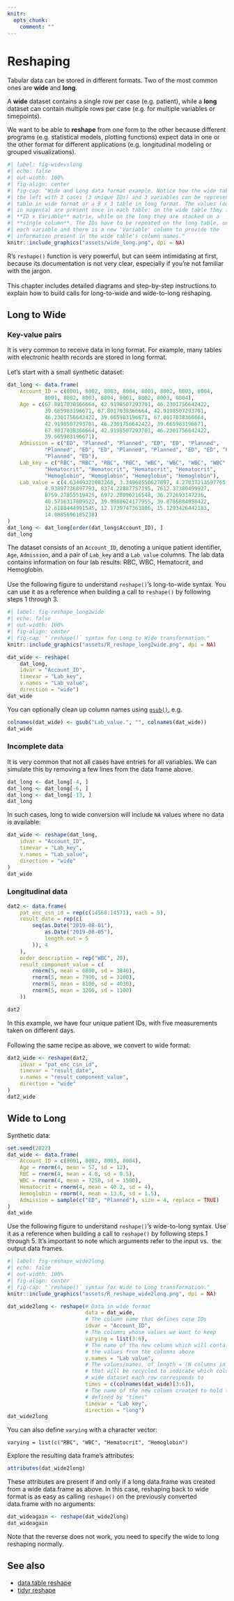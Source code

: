 ```yaml
---
knitr:
  opts_chunk:
    comment: ""
---
```

# Reshaping {#sec-dfreshape}

Tabular data can be stored in different formats. Two of the most common ones are 
**wide** and **long**. 

::: callout-note
A **wide** dataset contains a single row per case (e.g. patient), while a 
**long ** dataset can contain multiple rows per case (e.g. for multiple 
variables or timepoints).
:::

We want to be able to **reshape** from one form to the other because different 
programs (e.g. statistical models, plotting functions) expect data in one or the 
other format for different applications (e.g. longitudinal modeling or grouped 
visualizations).
<br>

```r
#| label: fig-widevslong
#| echo: false
#| out-width: 100%
#| fig-align: center
#| fig-cap: "Wide and Long data format example. Notice how the wide table on
#| the left with 3 cases (3 unique IDs) and 3 variables can be represented as a 3 x 4
#| table in wide format or a 9 x 3 table in long format. The values (outlined 
#| in magenta) are present once in each table: on the wide table they form an 
#| **ID x Variable** matrix, while on the long they are stacked on a 
#| **single column**. The IDs have to be repeated on the long table, once for 
#| each variable and there is a new 'Variable' column to provide the 
#| information present in the wide table's column names."
knitr::include_graphics("assets/wide_long.png", dpi = NA)
```

R's `reshape()` function is very powerful, but can seem intimidating at first,
because its documentation is not very clear, especially if you're not familiar
with the jargon.
<br><br>
This chapter includes detailed diagrams and step-by-step instructions to 
explain how to build calls for long-to-wide and wide-to-long reshaping.

## Long to Wide

### Key-value pairs

It is very common to receive data in long format. For example, many tables with 
electronic health records are stored in long format.
<br><br>
Let's start with a small synthetic dataset:

```r
dat_long <- data.frame(
    Account_ID = c(8001, 8002, 8003, 8004, 8001, 8002, 8003, 8004, 
            8001, 8002, 8003, 8004, 8001, 8002, 8003, 8004), 
    Age = c(67.8017038366664, 42.9198507293701, 46.2301756642422, 
            39.665983196671, 67.8017038366664, 42.9198507293701, 
            46.2301756642422, 39.665983196671, 67.8017038366664, 
            42.9198507293701, 46.2301756642422, 39.665983196671, 
            67.8017038366664, 42.9198507293701, 46.2301756642422, 
            39.665983196671), 
    Admission = c("ED", "Planned", "Planned", "ED", "ED", "Planned", 
            "Planned", "ED", "ED", "Planned", "Planned", "ED", "ED", "Planned", 
            "Planned", "ED"), 
    Lab_key = c("RBC", "RBC", "RBC", "RBC", "WBC", "WBC", "WBC", "WBC", 
            "Hematocrit", "Hematocrit", "Hematocrit", "Hematocrit", 
            "Hemoglobin", "Hemoglobin", "Hemoglobin", "Hemoglobin"), 
    Lab_value = c(4.63449321082268, 3.34968550627897, 4.27037213597765, 
            4.93897736897793, 8374.22887757195, 7612.37380499927, 
            8759.27855519425, 6972.28096216548, 36.272693147236, 
            40.5716317809522, 39.9888624177955, 39.8786884058422, 
            12.6188444991545, 12.1739747363806, 15.1293426442183, 
            14.8885696185238)
)
dat_long <- dat_long[order(dat_long$Account_ID), ]
dat_long
```

The dataset consists of an `Account_ID`, denoting a unique patient identifier,
`Age`, `Admission`, and a pair of `Lab_key` and a `Lab_value` columns. The lab
data contains information on four lab results: RBC, WBC, Hematocrit, and
Hemoglobin.
<br><br>
Use the following figure to understand `reshape()`'s long-to-wide syntax. You 
can use it as a reference when building a call to `reshape()` by following 
steps 1 through 3.

```r
#| label: fig-reshape_long2wide
#| echo: false
#| out-width: 100%
#| fig-align: center
#| fig-cap: "`reshape()` syntax for Long to Wide transformation."
knitr::include_graphics("assets/R_reshape_long2wide.png", dpi = NA)
```

```r
dat_wide <- reshape(
    dat_long,
    idvar = "Account_ID",
    timevar = "Lab_key",
    v.names = "Lab_value",
    direction = "wide")
dat_wide
```

You can optionally clean up column names using [`gsub()`](Strings.qmd#gsub), e.g.

```r
colnames(dat_wide) <- gsub("Lab_value.", "", colnames(dat_wide))
dat_wide
```

### Incomplete data

It is very common that not all cases have entries for all variables.
We can simulate this by removing a few lines from the data frame above.


```r
dat_long <- dat_long[-4, ]
dat_long <- dat_long[-6, ]
dat_long <- dat_long[-13, ]
dat_long
```

In such cases, long to wide conversion will include `NA` values where no data is
available:

```r
dat_wide <- reshape(dat_long,
    idvar = "Account_ID",
    timevar = "Lab_key",
    v.names = "Lab_value",
    direction = "wide"
)
dat_wide
```

### Longitudinal data

```r
dat2 <- data.frame(
    pat_enc_csn_id = rep(c(14568:14571), each = 5),
    result_date = rep(c(
        seq(as.Date("2019-08-01"),
            as.Date("2019-08-05"),
            length.out = 5
        )), 4
    ),
    order_description = rep("WBC", 20),
    result_component_value = c(
        rnorm(5, mean = 6800, sd = 3840),
        rnorm(5, mean = 7900, sd = 3100),
        rnorm(5, mean = 8100, sd = 4030),
        rnorm(5, mean = 3200, sd = 1100)
    ))

dat2
```

In this example, we have four unique patient IDs, with five measurements taken
on different days.
<br><br>
Following the same recipe as above, we convert to wide format:

```r
dat2_wide <- reshape(dat2,
    idvar = "pat_enc_csn_id",
    timevar = "result_date",
    v.names = "result_component_value",
    direction = "wide"
)
dat2_wide
```

## Wide to Long

Synthetic data:

```r
set.seed(2022)
dat_wide <- data.frame(
    Account_ID = c(8001, 8002, 8003, 8004),
    Age = rnorm(4, mean = 57, sd = 12),
    RBC = rnorm(4, mean = 4.8, sd = 0.5),
    WBC = rnorm(4, mean = 7250, sd = 1500),
    Hematocrit = rnorm(4, mean = 40.2, sd = 4),
    Hemoglobin = rnorm(4, mean = 13.6, sd = 1.5),
    Admission = sample(c("ED", "Planned"), size = 4, replace = TRUE)
)
dat_wide
```

Use the following figure to understand `reshape()`'s wide-to-long syntax.
Use it as a reference when building a call to `reshape()` by following 
steps 1 through 5. It's important to note which arguments refer to the input vs. 
the output data frames.

```r
#| label: fig-reshape_wide2long
#| echo: false
#| out-width: 100%
#| fig-align: center
#| fig-cap: "`reshape()` syntax for Wide to Long transformation."
knitr::include_graphics("assets/R_reshape_wide2long.png", dpi = NA)
```

```r
dat_wide2long <- reshape(# Data in wide format
                         data = dat_wide,
                         # The column name that defines case IDs
                         idvar = "Account_ID",
                         # The columns whose values we want to keep
                         varying = list(3:6),
                         # The name of the new column which will contain all 
                         # the values from the columns above
                         v.names = "Lab value",
                         # The values/names, of length = (N columns in "varying"), 
                         # that will be recycled to indicate which column from the 
                         # wide dataset each row corresponds to
                         times = c(colnames(dat_wide)[3:6]),
                         # The name of the new column created to hold the values 
                         # defined by "times"
                         timevar = "Lab key",                  
                         direction = "long")
dat_wide2long
```

You can also define `varying` with a character vector:

`varying = list(c("RBC", "WBC", "Hematocrit", "Hemoglobin")`  

Explore the resulting data frame's attributes:

```r
attributes(dat_wide2long)
```

These attributes are present if and only if a long data.frame was created from 
a wide data.frame as above. In this case, reshaping back to wide format is as 
easy as calling `reshape()` on the previously converted data.frame with no 
arguments:

```r
dat_wideagain <- reshape(dat_wide2long)
dat_wideagain
```

Note that the reverse does not work, you need to specify the wide to long 
reshaping normally.

## See also

- [data.table reshape](#sec-dtreshape)
- [tidyr reshape](#sec-tidyrreshape)
